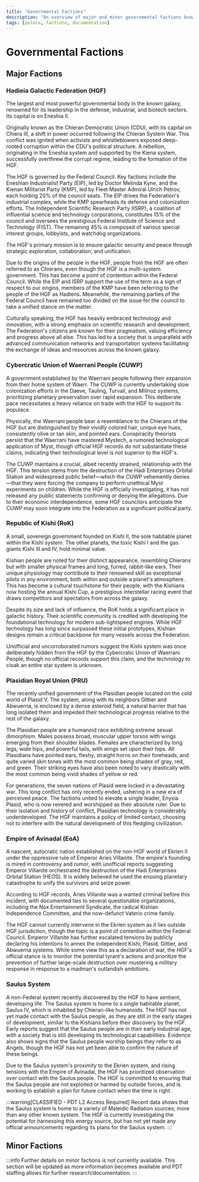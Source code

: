 ```yaml
---
title: "Governmental Factions"
description: "An overview of major and minor governmental factions known in the galaxy."
tags: [poleco, factions, documentation]
---
```


# Governmental Factions

## Major Factions

### Hadieia Galactic Federation (HGF)
The largest and most powerful governmental body in the known galaxy, renowned for its leadership in the defense, industrial, and biotech sectors. Its capital is on Eneshia II.

Originally known as the Chieran Democratic Union (CDU), with its capital on Chiera III, a shift in power occurred following the Chieran System War. This conflict was ignited when activists and whistleblowers exposed deep-rooted corruption within the CDU's political structure. A rebellion, originating in the Eneshia system and supported by the Kiena system, successfully overthrew the corrupt regime, leading to the formation of the HGF.

The HGF is governed by the Federal Council. Key factions include the Eneshian Industrialist Party (EIP), led by Doctor Melinda Kyne, and the Kienan Militarist Party (KMP), led by Fleet Master Admiral Ulrich Petrov, each holding 20% of the council seats. The EIP drives the Federation's industrial complex, while the KMP spearheads its defense and colonization efforts. The Independent Scientific Research Party (ISRP), a coalition of influential science and technology corporations, constitutes 15% of the council and oversees the prestigious Federal Institute of Science and Technology (FIST). The remaining 45% is composed of various special interest groups, lobbyists, and watchdog organizations.

The HGF's primary mission is to ensure galactic security and peace through strategic exploration, collaboration, and unification.

Due to the origins of the people in the HGF, people from the HGF are often referred to as Chierans, even though the HGF is a multi-system government. This has become a point of contention within the Federal Council. While the EIP and ISRP support the use of the term as a sign of respect to our origins, members of the KMP have been referring to the people of the HGF as Hadiens. Meanwhile, the remaining parties of the Federal Council have remained too divided on the issue for the council to take a unified stance on the matter.

Culturally speaking, the HGF has heavily embraced technology and innovation, with a strong emphasis on scientific research and development. The Federation's citizens are known for their pragmatism, valuing efficiency and progress above all else. This has led to a society that is unparalleld with advanced communication networks and transportation systems facilitating the exchange of ideas and resources across the known galaxy.

### Cybercratic Union of Waerrani People (CUWP)
A government established by the Waerrani people following their expansion from their home system of Waerr. The CUWP is currently undertaking slow colonization efforts in the Daeve, Tauling, Turvail, and Milinoz systems, prioritizing planetary preservation over rapid expansion. This deliberate pace necessitates a heavy reliance on trade with the HGF to support its populace.

Physically, the Waerrani people bear a resemblance to the Chierans of the HGF but are distinguished by their vividly colored hair, unique eye hues, consistently olive or tan skin, and pointed ears. Conspiracity theorists persist that the Waerrani have mastered Mystech, a rumored technological application of Myst, though official HGF records do not substantiate these claims, indicating their technological level is not superior to the HGF's.

The CUWP maintains a crucial, albeit recently strained, relationship with the HGF. This tension stems from the destruction of the Hadi Enterprises Orbital Station and widespread public belief—which the CUWP vehemently denies—that they were forcing the company to perform unethical Myst experiments on children. While the HGF is officially investigating, it has not released any public statements confirming or denying the allegations. Due to their economic interdependence, some HGF councilors anticipate the CUWP may soon integrate into the Federation as a significant political party.

### Republic of Kishi (RoK)
A small, sovereign government founded on Kishi II, the sole habitable planet within the Kishi system. The other planets, the toxic Kishi I and the gas giants Kishi III and IV, hold minimal value.

Kishian people are noted for their distinct appearance, resembling Chierans but with smaller physical frames and long, furred, rabbit-like ears. Their unique physiology may contribute to their renowned skill as exceptional pilots in any environment, both within and outside a planet's atmosphere. This has become a cultural touchstone for their people, with the Kishians now hosting the annual Kishi Cup, a prestigious interstellar racing event that draws competitors and spectators from across the galaxy.

Despite its size and lack of influence, the RoK holds a significant place in galactic history. Their scientific community is credited with developing the foundational technology for modern sub-lightspeed engines. While HGF technology has long since surpassed these initial prototypes, Kishian designs remain a critical backbone for many vessels across the Federation.

Unofficial and uncorroborated rumors suggest the Kishi system was once deliberately hidden from the HGF by the Cybercratic Union of Waerrani People, though no official records support this claim, and the technology to cloak an entire star system is unknown.

### Plasidian Royal Union (PRU)
The recently unified government of the Plasidian people located on the cold world of Plasid V. The system, along with its neighbors Gittier and Abwuerna, is enclosed by a dense asteroid field, a natural barrier that has long isolated them and impeded their technological progress relative to the rest of the galaxy.

The Plasidian people are a humanoid race exhibiting extreme sexual dimorphism. Males possess broad, muscular upper torsos with wings emerging from their shoulder blades. Females are characterized by long legs, wide hips, and powerful tails, with wings set upon their hips. All Plasidians have pointed ears, fleshy, straight horns on their foreheads, and quite varied skin tones with the most common being shades of gray, red, and green. Their striking eyes have also been noted to vary drastically with the most common being vivid shades of yellow or red.

For generations, the seven nations of Plasid were locked in a devastating war. This long conflict has only recently ended, ushering in a new era of perceived peace. The factions united to elevate a single leader, Enyxia Plasid, who is now revered and worshipped as their absolute ruler. Due to their isolation and history of conflict, Plasidian technology is considerably underdeveloped. The HGF maintains a policy of limited contact, choosing not to interfere with the natural development of this fledgling civilization.

### Empire of Avinadal (EoA)
A nascent, autocratic nation established on the non-HGF world of Ekrien II under the oppressive rule of Emperor Aries Villanite. The empire's founding is mired in controversy and rumor, with unofficial reports suggesting Emperor Villanite orchestrated the destruction of the Hadi Enterprises Orbital Station (HEOS). It is widely believed he used the ensuing planetary catastrophe to unify the survivors and seize power.

According to HGF records, Aries Villanite was a wanted criminal before this incident, with documented ties to several questionable organizations, including the Nox Entertainment Syndicate, the radical Kishian Independence Committee, and the now-defunct Vaterio crime family.

The HGF cannot currently intervene in the Ekrien system as it lies outside HGF jurisdiction, though the topic is a point of contention within the Federal Council. Emperor Villanite has further escalated tensions by publicly declaring his intentions to annex the independent Kishi, Plasid, Gittier, and Abwuerna systems. While some view this as a declaration of war, the HGF's official stance is to monitor the potential tyrant's actions and prioritize the prevention of further large-scale destruction over mustering a military response in response to a madman's outlandish ambitions.

### Saulus System 
A non-Federal system recently discovered by the HGF to have sentient, developing life. The Saulus system is home to a single habitable planet, Saulus IV, which is inhabited by Chieran-like humanoids. The HGF has not yet made contact with the Saulus people, as they are still in the early stages of development, similar to the Kishians before their discovery by the HGF. Early reports suggest that the Saulus people are in their early industrial age, with a society that is still developing its technological capabilities. Evidence also shows signs that the Saulus people worship beings they refer to as Angels, though the HGF has not yet been able to confirm the nature of these beings.

Due to the Saulus system's proximity to the Ekrien system, and rising tensions with the Empire of Avinadal, the HGF has prioritized observation over contact with the Saulus people. The HGF is committed to ensuring that the Saulus people are not exploited or harmed by outside forces, and is working to establish a plan for future contact when the time is right.

:::warning[CLASSIFIED - PDT L2 Access Required]
<span className='redacted'>Recent data shows that the Saulus system is home to a variety of Maleidic Radiation sources; more than any other known system. The HGF is currently investigating the potential for harnessing this energy source, but has not yet made any official announcements regarding its plans for the Saulus system.</span>
:::

## Minor Factions
:::info
Further details on minor factions is not currently available. This section will be updated as more information becomes available and PDT staffing allows for further research/documentation.
:::
